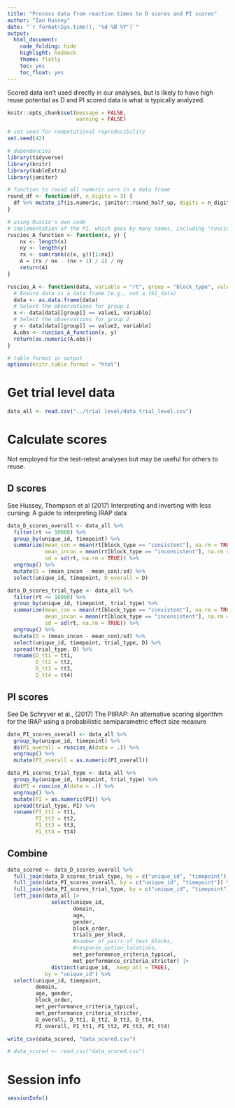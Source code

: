 ```yaml
---
title: "Process data from reaction times to D scores and PI scores"
author: "Ian Hussey"
date: "`r format(Sys.time(), '%d %B %Y')`"
output:
  html_document:
    code_folding: hide
    highlight: haddock
    theme: flatly
    toc: yes
    toc_float: yes
---
```


Scored data isn't used directly in our analyses, but is likely to have high reuse potential as D and PI scored data is what is typically analyzed.

```r
knitr::opts_chunk$set(message = FALSE,
                      warning = FALSE)
```

```r

# set seed for computational reproducibility
set.seed(42)

# dependencies
library(tidyverse)
library(knitr)
library(kableExtra)
library(janitor)

# function to round all numeric vars in a data frame
round_df <- function(df, n_digits = 3) {
  df %>% mutate_if(is.numeric, janitor::round_half_up, digits = n_digits)
}

# using Ruscio's own code
# implementation of the PI, which goes by many names, including "ruscio's A".
ruscios_A_function <- function(x, y) {
    nx <- length(x)
    ny <- length(y)
    rx <- sum(rank(c(x, y))[1:nx])
    A = (rx / nx - (nx + 1) / 2) / ny
    return(A)
}

ruscios_A <- function(data, variable = "rt", group = "block_type", value1 = "inconsistent", value2 = "consistent") {
  # Ensure data is a data frame (e.g., not a tbl_data)
  data <- as.data.frame(data)
  # Select the observations for group 1
  x <- data[data[[group]] == value1, variable]
  # Select the observations for group 2
  y <- data[data[[group]] == value2, variable]
  A.obs <- ruscios_A_function(x, y)
  return(as.numeric(A.obs))
}

# table format in output
options(knitr.table.format = "html") 

```

# Get trial level data

```r

data_all <- read.csv("../trial level/data_trial_level.csv") 

```

# Calculate scores

Not employed for the test-retest analyses but may be useful for others to reuse.

## D scores

See Hussey, Thompson et al (2017) Interpreting and inverting with less cursing: A guide to interpreting IRAP data

```r

data_D_scores_overall <- data_all %>%
  filter(rt <= 10000) %>%
  group_by(unique_id, timepoint) %>%
  summarize(mean_con = mean(rt[block_type == "consistent"], na.rm = TRUE),
            mean_incon = mean(rt[block_type == "inconsistent"], na.rm = TRUE),
            sd = sd(rt, na.rm = TRUE)) %>%
  ungroup() %>%
  mutate(D = (mean_incon - mean_con)/sd) %>%
  select(unique_id, timepoint, D_overall = D) 

data_D_scores_trial_type <- data_all %>%
  filter(rt <= 10000) %>%
  group_by(unique_id, timepoint, trial_type) %>%
  summarize(mean_con = mean(rt[block_type == "consistent"], na.rm = TRUE),
            mean_incon = mean(rt[block_type == "inconsistent"], na.rm = TRUE),
            sd = sd(rt, na.rm = TRUE)) %>%
  ungroup() %>%
  mutate(D = (mean_incon - mean_con)/sd) %>%
  select(unique_id, timepoint, trial_type, D) %>%
  spread(trial_type, D) %>%
  rename(D_tt1 = tt1,
         D_tt2 = tt2,
         D_tt3 = tt3,
         D_tt4 = tt4) 

```

## PI scores

See De Schryver et al., (2017) The PIIRAP: An alternative scoring algorithm for the IRAP using a probabilistic semiparametric effect size measure

```r

data_PI_scores_overall <- data_all %>%
  group_by(unique_id, timepoint) %>%
  do(PI_overall = ruscios_A(data = .)) %>%
  ungroup() %>%
  mutate(PI_overall = as.numeric(PI_overall)) 

data_PI_scores_trial_type <- data_all %>%
  group_by(unique_id, timepoint, trial_type) %>%
  do(PI = ruscios_A(data = .)) %>%
  ungroup() %>%
  mutate(PI = as.numeric(PI)) %>%
  spread(trial_type, PI) %>%
  rename(PI_tt1 = tt1,
         PI_tt2 = tt2,
         PI_tt3 = tt3,
         PI_tt4 = tt4) 

```

## Combine

```r

data_scored <- data_D_scores_overall %>%
  full_join(data_D_scores_trial_type, by = c("unique_id", "timepoint")) %>%
  full_join(data_PI_scores_overall, by = c("unique_id", "timepoint")) %>%
  full_join(data_PI_scores_trial_type, by = c("unique_id", "timepoint")) %>%
  left_join(data_all |>
              select(unique_id, 
                     domain, 
                     age, 
                     gender, 
                     block_order, 
                     trials_per_block, 
                     #number_of_pairs_of_test_blocks, 
                     #response_option_locations,
                     met_performance_criteria_typical,
                     met_performance_criteria_stricter) |>
              distinct(unique_id, .keep_all = TRUE), 
            by = "unique_id") %>%
  select(unique_id, timepoint, 
         domain, 
         age, gender, 
         block_order, 
         met_performance_criteria_typical,
         met_performance_criteria_stricter,
         D_overall, D_tt1, D_tt2, D_tt3, D_tt4,
         PI_overall, PI_tt1, PI_tt2, PI_tt3, PI_tt4)

write_csv(data_scored, "data_scored.csv")

# data_scored <- read_csv("data_scored.csv")

```

# Session info

```r

sessionInfo()

```


